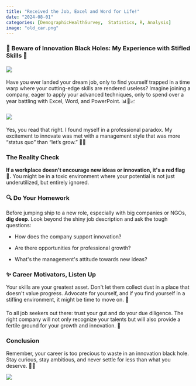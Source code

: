 ```yaml
---
title: "Received the Job, Excel and Word for Life!"
date: "2024-08-01"
categories: [DemographicHealthSurvey,  Statistics, R, Analysis]
image: "old_car.png"
---
```


### 🚨 Beware of Innovation Black Holes: My Experience with Stifled Skills 🚨

#### ![](frastrated.png)

Have you ever landed your dream job, only to find yourself trapped in a time warp where your cutting-edge skills are rendered useless? Imagine joining a company, eager to apply your advanced techniques, only to spend over a year battling with Excel, Word, and PowerPoint. 📊📄📈

#### ![](new_software.png)

Yes, you read that right. I found myself in a professional paradox. My excitement to innovate was met with a management style that was more "status quo" than "let's grow." 🚫💡

### The Reality Check

**If a workplace doesn't encourage new ideas or innovation, it\'s a red flag 🚩.** You might be in a toxic environment where your potential is not just underutilized, but entirely ignored.

#### 

### 🔍 Do Your Homework

Before jumping ship to a new role, especially with big companies or NGOs, **dig deep**. Look beyond the shiny job description and ask the tough questions:

-   How does the company support innovation?

-   Are there opportunities for professional growth?

-   What\'s the management\'s attitude towards new ideas?

### ✨ Career Motivators, Listen Up

Your skills are your greatest asset. Don\'t let them collect dust in a place that doesn\'t value progress. Advocate for yourself, and if you find yourself in a stifling environment, it might be time to move on. 🌟

#### 

To all job seekers out there: trust your gut and do your due diligence. The right company will not only recognize your talents but will also provide a fertile ground for your growth and innovation. 🌱

#### 

### Conclusion

Remember, your career is too precious to waste in an innovation black hole. Stay curious, stay ambitious, and never settle for less than what you deserve. 💪🚀

![](break_chains.png)
